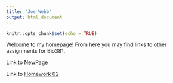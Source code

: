 ```yaml
---
title: "Joe Webb"
output: html_document
---
```


```r
knitr::opts_chunk$set(echo = TRUE)
```

Welcome to my homepage! From here you may find links to other assignments for Bio381.

Link to [NewPage](newpage.html)

Link to [Homework 02](Homework_02.html)